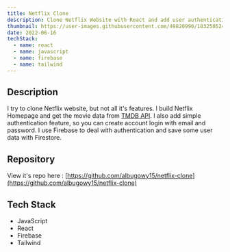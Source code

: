 ```yaml
---
title: Netflix Clone
description: Clone Netflix Website with React and add user authentication with Firebase
thumbnail: https://user-images.githubusercontent.com/49820990/183250524-a26f188a-423d-4e30-aa7b-88659b229046.png
date: 2022-06-16
techStack:
  - name: react
  - name: javascript
  - name: firebase
  - name: tailwind
---
```


## Description

I try to clone Netflix website, but not all it's features. I build Netflix Homepage and get the movie data from [TMDB API](https://developers.themoviedb.org/3/). I also add simple authentication feature, so you can create account login with email and password. I use Firebase to deal with authentication and save some user data with Firestore.

## Repository

View it's repo here : [https://github.com/albugowy15/netflix-clone](https://github.com/albugowy15/netflix-clone)

## Tech Stack

- JavaScript
- React
- Firebase
- Tailwind

